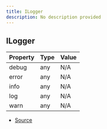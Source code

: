 ```yaml
---
title: ILogger
description: No description provided
---
```


## ILogger

| Property | Type | Value |
| ----------- | ----------- | ----------- |
| debug | any | N/A |
| error | any | N/A |
| info | any | N/A |
| log | any | N/A |
| warn | any | N/A |


- [Source](https://github.com/underctrl-io/commandkit/blob/83ef44f10b86e30835e8636786e5222cac412af9/packages/commandkit/src/logger/ILogger.ts#L1)